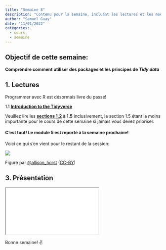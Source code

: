 ```yaml
---
title: "Semaine 8"
description: "Contenu pour la semaine, incluant les lectures et les modules"
author: "Samuel Guay"
date: "11/01/2022"
categories:
  - cours
  - semaine
---
```


## **Objectif de cette semaine**:

**Comprendre comment utiliser des packages et les principes de *Tidy data***

## 1. Lectures

::: callout-note
Programmer avec R est désormais livre du passé!
:::

1.1 [**Introduction to the
Tidyverse**](https://jhudatascience.org/tidyversecourse/intro.html#tidy-data)

Veuillez lire les [**sections
1.2**](https://jhudatascience.org/tidyversecourse/intro.html#tidy-data) **à
1.5** inclusivement, la section 1.5 étant la moins importante pour le cours de
cette semaine si jamais vous devez prioriser.

::: callout-important
#### C'est tout! Le module 5 est reporté à la semaine prochaine!
:::

Voici ce qui s'en vient pour le restant de la session:

![](/assets/img/tidyverse.png){fig-alt="A cartoon of a cracked glass cube looking frustrated with casts on its arm and leg, with bandaids on it, containing “setwd”, looks on at a metal riveted cube labeled “R Proj” holding a skateboard looking sympathetic, and a smaller cube with a helmet on labeled “here” doing a trick on a skateboard."}

Figure par [\@allison_horst](https://twitter.com/allison_horst)
([CC-BY](https://creativecommons.org/licenses/by/4.0/))

## 3. Présentation

::: g-col-12
```{=html}
<iframe class="slide-deck" src="/presentations/intro-tidy.html"></iframe>
```
:::

Bonne semaine! ✌️

